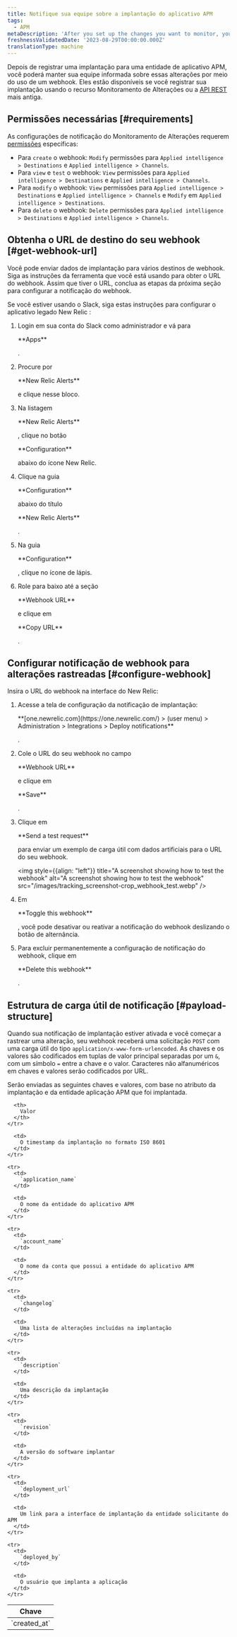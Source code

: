 ```yaml
---
title: Notifique sua equipe sobre a implantação do aplicativo APM
tags:
  - APM
metaDescription: 'After you set up the changes you want to monitor, you can use a webhook to notify your colleagues about the impacts of those changes.'
freshnessValidatedDate: '2023-08-29T00:00:00.000Z'
translationType: machine
---
```


Depois de registrar uma implantação para uma entidade de aplicativo APM, você poderá manter sua equipe informada sobre essas alterações por meio do uso de um webhook. Eles estão disponíveis se você registrar sua implantação usando o recurso Monitoramento de Alterações ou a [API REST](/docs/apm/apm-ui-pages/events/record-deployments/#api-instructions) mais antiga.

## Permissões necessárias [#requirements]

As configurações de notificação do Monitoramento de Alterações requerem [permissões](/docs/accounts/accounts-billing/new-relic-one-user-management/user-permissions) específicas:

* Para `create` o webhook: `Modify` permissões para `Applied intelligence > Destinations` e `Applied intelligence > Channels`.
* Para `view` e `test` o webhook: `View` permissões para `Applied intelligence > Destinations` e `Applied intelligence > Channels`.
* Para `modify` o webhook: `View` permissões para `Applied intelligence > Destinations` e `Applied intelligence > Channels` e `Modify` em `Applied intelligence > Destinations`.
* Para `delete` o webhook: `Delete` permissões para `Applied intelligence > Destinations` e `Applied intelligence > Channels`.

## Obtenha o URL de destino do seu webhook [#get-webhook-url]

Você pode enviar dados de implantação para vários destinos de webhook. Siga as instruções da ferramenta que você está usando para obter o URL do webhook. Assim que tiver o URL, conclua as etapas da próxima seção para configurar a notificação do webhook.

Se você estiver usando o Slack, siga estas instruções para configurar o aplicativo legado New Relic <InlinePopover type="alerts"/>:

1. Login em sua conta do Slack como administrador e vá para

   <DNT>
     **Apps**
   </DNT>

   .

2. Procure por

   <DNT>
     **New Relic Alerts**
   </DNT>

   e clique nesse bloco.

3. Na listagem

   <DNT>
     **New Relic Alerts**
   </DNT>

   , clique no botão

   <DNT>
     **Configuration**
   </DNT>

   abaixo do ícone New Relic.

4. Clique na guia

   <DNT>
     **Configuration**
   </DNT>

   abaixo do título

   <DNT>
     **New Relic Alerts**
   </DNT>

   .

5. Na guia

   <DNT>
     **Configuration**
   </DNT>

   , clique no ícone de lápis.

6. Role para baixo até a seção

   <DNT>
     **Webhook URL**
   </DNT>

   e clique em

   <DNT>
     **Copy URL**
   </DNT>

   .

## Configurar notificação de webhook para alterações rastreadas [#configure-webhook]

Insira o URL do webhook na interface do New Relic:

1. Acesse a tela de configuração da notificação de implantação:

   <DNT>
     **[one.newrelic.com](https://one.newrelic.com/) > (user menu) > Administration > Integrations > Deploy notifications**
   </DNT>

   .

2. Cole o URL do seu webhook no campo

   <DNT>
     **Webhook URL**
   </DNT>

   e clique em

   <DNT>
     **Save**
   </DNT>

   .

3. Clique em

   <DNT>
     **Send a test request**
   </DNT>

   para enviar um exemplo de carga útil com dados artificiais para o URL do seu webhook.

   <img
     style={{align: "left"}}
     title="A screenshot showing how to test the webhook"
     alt="A screenshot showing how to test the webhook"
     src="/images/tracking_screenshot-crop_webhook_test.webp"
   />

4. Em

   <DNT>
     **Toggle this webhook**
   </DNT>

   , você pode desativar ou reativar a notificação do webhook deslizando o botão de alternância.

5. Para excluir permanentemente a configuração de notificação do webhook, clique em

   <DNT>
     **Delete this webhook**
   </DNT>

   .

## Estrutura de carga útil de notificação [#payload-structure]

Quando sua notificação de implantação estiver ativada e você começar a rastrear uma alteração, seu webhook receberá uma solicitação `POST` com uma carga útil do tipo `application/x-www-form-urlencoded`. As chaves e os valores são codificados em tuplas de valor principal separadas por um `&`, com um símbolo `=` entre a chave e o valor. Caracteres não alfanuméricos em chaves e valores serão codificados por URL.

Serão enviadas as seguintes chaves e valores, com base no atributo da implantação e da entidade aplicação APM que foi implantada.

<table>
  <thead>
    <tr>
      <th>
        Chave
      </th>

      <th>
        Valor
      </th>
    </tr>
  </thead>

  <tbody>
    <tr>
      <td>
        `created_at`
      </td>

      <td>
        O timestamp da implantação no formato ISO 8601
      </td>
    </tr>

    <tr>
      <td>
        `application_name`
      </td>

      <td>
        O nome da entidade do aplicativo APM
      </td>
    </tr>

    <tr>
      <td>
        `account_name`
      </td>

      <td>
        O nome da conta que possui a entidade do aplicativo APM
      </td>
    </tr>

    <tr>
      <td>
        `changelog`
      </td>

      <td>
        Uma lista de alterações incluídas na implantação
      </td>
    </tr>

    <tr>
      <td>
        `description`
      </td>

      <td>
        Uma descrição da implantação
      </td>
    </tr>

    <tr>
      <td>
        `revision`
      </td>

      <td>
        A versão do software implantar
      </td>
    </tr>

    <tr>
      <td>
        `deployment_url`
      </td>

      <td>
        Um link para a interface de implantação da entidade solicitante do APM
      </td>
    </tr>

    <tr>
      <td>
        `deployed_by`
      </td>

      <td>
        O usuário que implanta a aplicação
      </td>
    </tr>
  </tbody>
</table>
